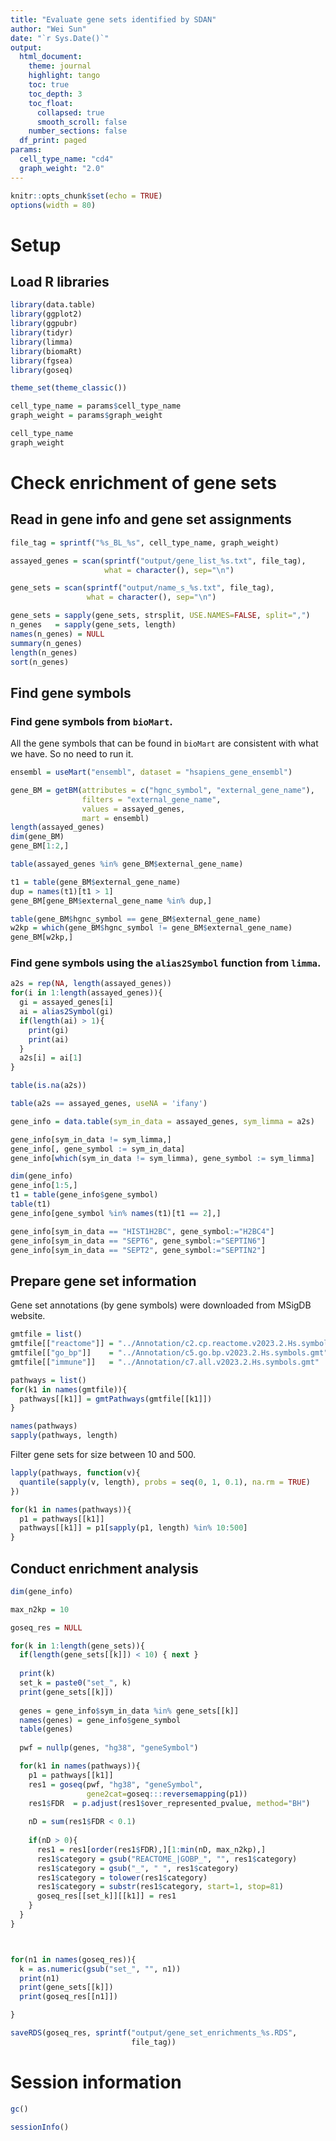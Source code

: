 ```yaml
---
title: "Evaluate gene sets identified by SDAN"
author: "Wei Sun"
date: "`r Sys.Date()`"
output: 
  html_document:
    theme: journal
    highlight: tango
    toc: true
    toc_depth: 3
    toc_float:
      collapsed: true
      smooth_scroll: false
    number_sections: false
  df_print: paged
params:
  cell_type_name: "cd4"
  graph_weight: "2.0" 
---
```


```r
knitr::opts_chunk$set(echo = TRUE)
options(width = 80)
```


# Setup

## Load R libraries
```r
library(data.table)
library(ggplot2)
library(ggpubr)
library(tidyr)
library(limma)
library(biomaRt)
library(fgsea)
library(goseq)

theme_set(theme_classic())

cell_type_name = params$cell_type_name
graph_weight = params$graph_weight

cell_type_name
graph_weight

```

# Check enrichment of gene sets

## Read in gene info and gene set assignments

```r
file_tag = sprintf("%s_BL_%s", cell_type_name, graph_weight)

assayed_genes = scan(sprintf("output/gene_list_%s.txt", file_tag), 
                     what = character(), sep="\n")

gene_sets = scan(sprintf("output/name_s_%s.txt", file_tag), 
                 what = character(), sep="\n")

gene_sets = sapply(gene_sets, strsplit, USE.NAMES=FALSE, split=",")
n_genes   = sapply(gene_sets, length)
names(n_genes) = NULL
summary(n_genes)
length(n_genes)
sort(n_genes)
```


## Find gene symbols 

### Find gene symbols from `bioMart`.

All the gene symbols that can be found in `bioMart` are consistent with what we have. So no need to run it. 

```r
ensembl = useMart("ensembl", dataset = "hsapiens_gene_ensembl")

gene_BM = getBM(attributes = c("hgnc_symbol", "external_gene_name"), 
                filters = "external_gene_name", 
                values = assayed_genes, 
                mart = ensembl)
length(assayed_genes)
dim(gene_BM)
gene_BM[1:2,]

table(assayed_genes %in% gene_BM$external_gene_name)

t1 = table(gene_BM$external_gene_name)
dup = names(t1)[t1 > 1]
gene_BM[gene_BM$external_gene_name %in% dup,]

table(gene_BM$hgnc_symbol == gene_BM$external_gene_name)
w2kp = which(gene_BM$hgnc_symbol != gene_BM$external_gene_name)
gene_BM[w2kp,]
```



### Find gene symbols using the `alias2Symbol` function from `limma`.

```r
a2s = rep(NA, length(assayed_genes))
for(i in 1:length(assayed_genes)){
  gi = assayed_genes[i]
  ai = alias2Symbol(gi)
  if(length(ai) > 1){
    print(gi)
    print(ai)
  }
  a2s[i] = ai[1]
}

table(is.na(a2s))

table(a2s == assayed_genes, useNA = 'ifany')

gene_info = data.table(sym_in_data = assayed_genes, sym_limma = a2s)

gene_info[sym_in_data != sym_limma,]
gene_info[, gene_symbol := sym_in_data]
gene_info[which(sym_in_data != sym_limma), gene_symbol := sym_limma]

dim(gene_info)
gene_info[1:5,]
t1 = table(gene_info$gene_symbol)
table(t1)
gene_info[gene_symbol %in% names(t1)[t1 == 2],]

gene_info[sym_in_data == "HIST1H2BC", gene_symbol:="H2BC4"]
gene_info[sym_in_data == "SEPT6", gene_symbol:="SEPTIN6"]
gene_info[sym_in_data == "SEPT2", gene_symbol:="SEPTIN2"]
```

## Prepare gene set information

Gene set annotations (by gene symbols) were downloaded from MSigDB website. 

```r
gmtfile = list()
gmtfile[["reactome"]] = "../Annotation/c2.cp.reactome.v2023.2.Hs.symbols.gmt"
gmtfile[["go_bp"]]    = "../Annotation/c5.go.bp.v2023.2.Hs.symbols.gmt"
gmtfile[["immune"]]   = "../Annotation/c7.all.v2023.2.Hs.symbols.gmt"

pathways = list()
for(k1 in names(gmtfile)){
  pathways[[k1]] = gmtPathways(gmtfile[[k1]])
}

names(pathways)
sapply(pathways, length)
```

Filter gene sets for size between 10 and 500.

```r
lapply(pathways, function(v){
  quantile(sapply(v, length), probs = seq(0, 1, 0.1), na.rm = TRUE)
})

for(k1 in names(pathways)){
  p1 = pathways[[k1]]
  pathways[[k1]] = p1[sapply(p1, length) %in% 10:500]
}
```


## Conduct enrichment analysis

```r
dim(gene_info)

max_n2kp = 10

goseq_res = NULL

for(k in 1:length(gene_sets)){
  if(length(gene_sets[[k]]) < 10) { next }
  
  print(k)
  set_k = paste0("set_", k)
  print(gene_sets[[k]])
  
  genes = gene_info$sym_in_data %in% gene_sets[[k]]
  names(genes) = gene_info$gene_symbol
  table(genes)
  
  pwf = nullp(genes, "hg38", "geneSymbol")

  for(k1 in names(pathways)){
    p1 = pathways[[k1]]
    res1 = goseq(pwf, "hg38", "geneSymbol", 
                 gene2cat=goseq:::reversemapping(p1))
    res1$FDR  = p.adjust(res1$over_represented_pvalue, method="BH")
    
    nD = sum(res1$FDR < 0.1)
    
    if(nD > 0){
      res1 = res1[order(res1$FDR),][1:min(nD, max_n2kp),]
      res1$category = gsub("REACTOME_|GOBP_", "", res1$category)
      res1$category = gsub("_", " ", res1$category)
      res1$category = tolower(res1$category)
      res1$category = substr(res1$category, start=1, stop=81)
      goseq_res[[set_k]][[k1]] = res1
    }
  }
}



for(n1 in names(goseq_res)){
  k = as.numeric(gsub("set_", "", n1))
  print(n1)
  print(gene_sets[[k]])
  print(goseq_res[[n1]])

}

saveRDS(goseq_res, sprintf("output/gene_set_enrichments_%s.RDS", 
                           file_tag))
```



# Session information
```r
gc()

sessionInfo()
```

